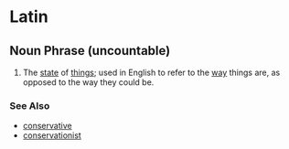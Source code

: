 =Latin=

==Noun Phrase (uncountable)==

# The [[state]] of [[thing]]s; used in English to refer to the [[way]] things are, as opposed to the way they could be.

===See Also===
*[[conservative]]
*[[conservationist]]